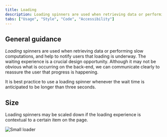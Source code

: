 ```yaml
---
title: Loading
description: Loading spinners are used when retrieving data or performing slow computations, and help to notify users that loading is underway.
tabs: ["Usage", "Style", "Code", "Accessibility"]
---
```


## General guidance

_Loading_ spinners are used when retrieving data or performing slow computations, and help to notify users that loading is underway. The waiting experience is a crucial design opportunity. Although it may not be obvious what is occurring on the back-end, we can communicate clearly to reassure the user that progress is happening.

It is best practice to use a loading spinner whenever the wait time is anticipated to be longer than three seconds.

## Size

Loading spinners may be scaled down if the loading experience is contextual to a certain item on the page.

<Row>
<Column colLg={8}>

![Small loader](images/loading-usage-2.png)

</Column>
</Row>
